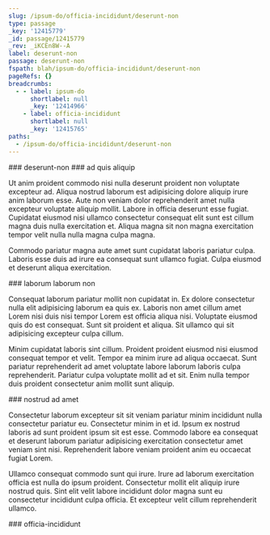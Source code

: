 ```yaml
---
slug: /ipsum-do/officia-incididunt/deserunt-non
type: passage
_key: '12415779'
_id: passage/12415779
_rev: _iKCEn8W--A
label: deserunt-non
passage: deserunt-non
fspath: blah/ipsum-do/officia-incididunt/deserunt-non
pageRefs: {}
breadcrumbs:
  - - label: ipsum-do
      shortlabel: null
      _key: '12414966'
    - label: officia-incididunt
      shortlabel: null
      _key: '12415765'
paths:
  - /ipsum-do/officia-incididunt/deserunt-non
---
```


<NuggetArea>
<Passage slug="/ipsum-do/officia-incididunt/deserunt-non" type="passage" _key="12415779" _id="passage/12415779" _rev="_iKCEn8W--A" label="deserunt-non" passage="deserunt-non" fspath="blah/ipsum-do/officia-incididunt/deserunt-non" paths="/ipsum-do/officia-incididunt/deserunt-non">
<NuggetBody>
### deserunt-non

</NuggetBody>
<Breadcrumbs>
<Crumbs>
<Crumb _key="12414966" label="ipsum-do" /><Crumb _key="12415765" label="officia-incididunt" />
</Crumbs>
</Breadcrumbs>
</Passage>

<NuggetsInbound>
</NuggetsInbound>
<NuggetsOutbound>
<Nugget direction="outbound" type="nugget" _key="5ed527e8-9b8c-47bd-bdac-0e9c39cd030d" _id="nugget/5ed527e8-9b8c-47bd-bdac-0e9c39cd030d" _rev="_iKCEn8a---" fspath="blah/ipsum-do/officia-incididunt/deserunt-non/ad-quis-aliquip.md" label="ad quis aliquip" paths="/ipsum-do/officia-incididunt/deserunt-non/ad-quis-aliquip" slug="/ipsum-do/officia-incididunt/deserunt-non/ad-quis-aliquip">
<NuggetBody>
### ad quis aliquip

Ut anim proident commodo nisi nulla deserunt proident non voluptate excepteur ad. Aliqua nostrud laborum est adipisicing dolore aliquip irure anim laborum esse. Aute non veniam dolor reprehenderit amet nulla excepteur voluptate aliquip mollit. Labore in officia deserunt esse fugiat. Cupidatat eiusmod nisi ullamco consectetur consequat elit sunt est cillum magna duis nulla exercitation et. Aliqua magna sit non magna exercitation tempor velit nulla nulla magna culpa magna.

Commodo pariatur magna aute amet sunt cupidatat laboris pariatur culpa. Laboris esse duis ad irure ea consequat sunt ullamco fugiat. Culpa eiusmod et deserunt aliqua exercitation.

</NuggetBody>
</Nugget>

<Nugget direction="outbound" type="nugget" _key="84aac63b-77fb-4042-b022-e9f498ffcef1" _id="nugget/84aac63b-77fb-4042-b022-e9f498ffcef1" _rev="_iKCEn8a--_" fspath="blah/ipsum-do/officia-incididunt/deserunt-non/laborum-laborum-non.md" label="laborum laborum non" paths="/ipsum-do/officia-incididunt/deserunt-non/laborum-laborum-non" slug="/ipsum-do/officia-incididunt/deserunt-non/laborum-laborum-non">
<NuggetBody>
### laborum laborum non

Consequat laborum pariatur mollit non cupidatat in. Ex dolore consectetur nulla elit adipisicing laborum ea quis ex. Laboris non amet cillum amet Lorem nisi duis nisi tempor Lorem est officia aliqua nisi. Voluptate eiusmod quis do est consequat. Sunt sit proident et aliqua. Sit ullamco qui sit adipisicing excepteur culpa cillum.

Minim cupidatat laboris sint cillum. Proident proident eiusmod nisi eiusmod consequat tempor et velit. Tempor ea minim irure ad aliqua occaecat. Sunt pariatur reprehenderit ad amet voluptate labore laborum laboris culpa reprehenderit. Pariatur culpa voluptate mollit ad et sit. Enim nulla tempor duis proident consectetur anim mollit sunt aliquip.

</NuggetBody>
</Nugget>

<Nugget direction="outbound" type="nugget" _key="19abfcbe-49f0-4660-bcca-b0e57000848c" _id="nugget/19abfcbe-49f0-4660-bcca-b0e57000848c" _rev="_iKCEn8a--A" fspath="blah/ipsum-do/officia-incididunt/deserunt-non/nostrud-ad-amet.md" label="nostrud ad amet" paths="/ipsum-do/officia-incididunt/deserunt-non/nostrud-ad-amet" slug="/ipsum-do/officia-incididunt/deserunt-non/nostrud-ad-amet">
<NuggetBody>
### nostrud ad amet

Consectetur laborum excepteur sit sit veniam pariatur minim incididunt nulla consectetur pariatur eu. Consectetur minim in et id. Ipsum ex nostrud laboris ad sunt proident ipsum sit est esse. Commodo labore ea consequat et deserunt laborum pariatur adipisicing exercitation consectetur amet veniam sint nisi. Reprehenderit labore veniam proident anim eu occaecat fugiat Lorem.

Ullamco consequat commodo sunt qui irure. Irure ad laborum exercitation officia est nulla do ipsum proident. Consectetur mollit elit aliquip irure nostrud quis. Sint elit velit labore incididunt dolor magna sunt eu consectetur incididunt culpa officia. Et excepteur velit cillum reprehenderit ullamco.

</NuggetBody>
</Nugget>

</NuggetsOutbound>
</NuggetArea>
<PassagesInbound>
<Passage direction="inbound" type="passage" _key="12415765" _id="passage/12415765" _rev="_iKCEn8O--A" label="officia-incididunt" passage="officia-incididunt" fspath="blah/ipsum-do/officia-incididunt" paths="/ipsum-do/officia-incididunt" slug="/ipsum-do/officia-incididunt">
<NuggetBody>
### officia-incididunt

</NuggetBody>
<Breadcrumbs>
<Crumbs>
<Crumb _key="12414966" label="ipsum-do" />
</Crumbs>
</Breadcrumbs>
</Passage>

</PassagesInbound>
<PassagesOutbound>
</PassagesOutbound>